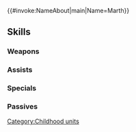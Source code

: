 {{#invoke:NameAbout|main|Name=Marth}}{{HeroPage Tabs}}
{{Hero Infobox
|Name=Marth
|Title=Legacied Hero
|WeaponType=Red Sword
|Origin=Fire Emblem: Mystery of the Emblem
|Gender=Male
|MoveType=Infantry
|actorJP=小林ゆう
|actorEN=Yuri Lowenthal
|artist=ワダサチコ
|additionDate=April 20, 2020
|releaseDate=April 20, 2020
|TagID=幼少マルス
|InternalID=512
|Properties=special
|cv1=1
|cv2=100100
|description=Prince of Altea and inheritor of the Hero Anri's blade, as well as the duty it represents. Great-grandson of Marcelus. Appears in Fire Emblem: Mystery of the Emblem.
}}
{{Stats Page
|Lv1HP=19|Lv1ATK=8|Lv1SPD=9|Lv1DEF=8|Lv1RES=7
|GRHP=50|GRATK=65|GRSPD=65|GRDEF=55|GRRES=45
}}
==Skills==
===Weapons===
{{Weapons Table
|weapon1=Iron Sword
|weapon1Default=1
|weapon1Unlock=1
|weapon2=Steel Sword
|weapon2Default=2
|weapon2Unlock=2
|weapon3=Silver Sword
|weapon3Default=4
|weapon3Unlock=3
|weapon4=Rapier
|weapon4Default=5
|weapon4Unlock=5
|weapon5=Brilliant Rapier
|weapon5Default=
|weapon5Unlock=5
}}
===Assists===
{{Assists Table
}}
===Specials===
{{Specials Table
|special1=Dragon Gaze
|special1Default=4
|special1Unlock=3
|special2=Draconic Aura
|special2Default=
|special2Unlock=4
|special3=Hero's Blood
|special3Default=
|special3Unlock=5
}}
===Passives===
{{Passives Table
|passiveB1=Chill Def 1
|passiveB2=Chill Def 2
|passiveB3=Chill Def 3
|passiveB1Unlock=1
|passiveB2Unlock=2
|passiveB3Unlock=4
|passiveC1=Spd/Def Oath 1
|passiveC2=Spd/Def Oath 2
|passiveC3=Spd/Def Oath 3
|passiveC1Unlock=3
|passiveC2Unlock=4
|passiveC3Unlock=5
}}
{{Heroes Navbox}}
[[Category:Childhood units]]